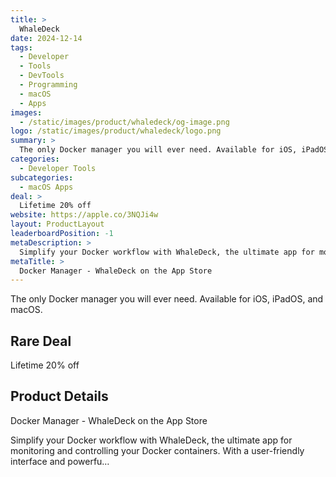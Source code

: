 ```yaml
---
title: >
  WhaleDeck
date: 2024-12-14
tags:
  - Developer
  - Tools
  - DevTools
  - Programming
  - macOS
  - Apps
images:
  - /static/images/product/whaledeck/og-image.png
logo: /static/images/product/whaledeck/logo.png
summary: >
  The only Docker manager you will ever need. Available for iOS, iPadOS, and macOS.
categories:
  - Developer Tools
subcategories:
  - macOS Apps
deal: >
  Lifetime 20% off
website: https://apple.co/3NQJi4w
layout: ProductLayout
leaderboardPosition: -1
metaDescription: >
  Simplify your Docker workflow with WhaleDeck, the ultimate app for monitoring and controlling your Docker containers. With a user-friendly interface and powerfu…
metaTitle: >
  ‎Docker Manager - WhaleDeck on the App Store
---
```

The only Docker manager you will ever need. Available for iOS, iPadOS, and macOS.

## Rare Deal

Lifetime 20% off

## Product Details

‎Docker Manager - WhaleDeck on the App Store

Simplify your Docker workflow with WhaleDeck, the ultimate app for monitoring and controlling your Docker containers. With a user-friendly interface and powerfu…
